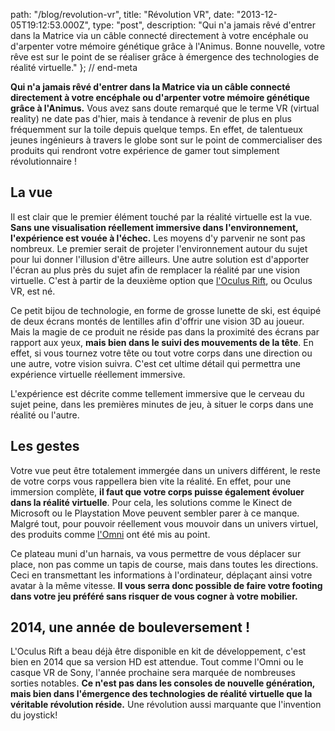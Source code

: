 
  path: "/blog/revolution-vr",
  title: "Révolution VR",
  date: "2013-12-05T19:12:53.000Z",
  type: "post",
  description: "Qui n'a jamais rêvé d'entrer dans la Matrice via un câble connecté directement à votre encéphale ou d'arpenter votre mémoire génétique grâce à l'Animus. Bonne nouvelle, votre rêve est sur le point de se réaliser grâce à émergence des technologies de réalité virtuelle."
}; // end-meta

**Qui n'a jamais rêvé d'entrer dans la Matrice via un câble connecté directement à votre encéphale ou d'arpenter votre mémoire génétique grâce à l'Animus.** Vous avez sans doute remarqué que le terme VR (virtual reality) ne date pas d'hier, mais à tendance à revenir de plus en plus fréquemment sur la toile depuis quelque temps. En effet, de talentueux jeunes ingénieurs à travers le globe sont sur le point de commercialiser des produits qui rendront votre expérience de gamer tout simplement révolutionnaire !

## La vue
Il est clair que le premier élément touché par la réalité virtuelle est la vue. **Sans une visualisation réellement immersive dans l'environnement, l'expérience est vouée à l'échec.** Les moyens d'y parvenir ne sont pas nombreux. Le premier serait de projeter l'environnement autour du sujet pour lui donner l'illusion d'être ailleurs. Une autre solution est d'apporter l'écran au plus près du sujet afin de remplacer la réalité par une vision virtuelle. C'est à partir de la deuxième option que [l'Oculus Rift](http://www.oculusvr.com/), ou Oculus VR, est né.

<Picture alt="Oculus Rift" filename="oculus-rift.jpg" />

Ce petit bijou de technologie, en forme de grosse lunette de ski, est équipé de deux écrans montés de lentilles afin d'offrir une vision 3D au joueur. Mais la magie de ce produit ne réside pas dans la proximité des écrans par rapport aux yeux, **mais bien dans le suivi des mouvements de la tête**. En effet, si vous tournez votre tête ou tout votre corps dans une direction ou une autre, votre vision suivra. C'est cet ultime détail qui permettra une expérience virtuelle réellement immersive.

L'expérience est décrite comme tellement immersive que le cerveau du sujet peine, dans les premières minutes de jeu, à situer le corps dans une réalité ou l'autre.

## Les gestes
Votre vue peut être totalement immergée dans un univers différent, le reste de votre corps vous rappellera bien vite la réalité. En effet, pour une immersion complète, **il faut que votre corps puisse également évoluer dans la réalité virtuelle**. Pour cela, les solutions comme le Kinect de Microsoft ou le Playstation Move peuvent sembler parer à ce manque. Malgré tout, pour pouvoir réellement vous mouvoir dans un univers virtuel, des produits comme [l'Omni](http://www.virtuix.com/) ont été mis au point.

<Picture alt="Omin" filename="omni.jpg" />

Ce plateau muni d'un harnais, va vous permettre de vous déplacer sur place, non pas comme un tapis de course, mais dans toutes les directions. Ceci en transmettant les informations à l'ordinateur, déplaçant ainsi votre avatar à la même vitesse. **Il vous serra donc possible de faire votre footing dans votre jeu préféré sans risquer de vous cogner à votre mobilier.**

## 2014, une année de bouleversement !
L'Oculus Rift a beau déjà être disponible en kit de développement, c'est bien en 2014 que sa version HD est attendue. Tout comme l'Omni ou le casque VR de Sony, l'année prochaine sera marquée de nombreuses sorties notables. **Ce n'est pas dans les consoles de nouvelle génération, mais bien dans l'émergence des technologies de réalité virtuelle que la véritable révolution réside.** Une révolution aussi marquante que l'invention du joystick!

